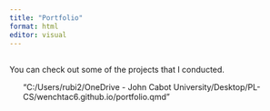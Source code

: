 ```yaml
---
title: "Portfolio"
format: html
editor: visual
---
```


## 

You can check out some of the projects that I conducted.

<ul>

"C:/Users/rubi2/OneDrive - John Cabot University/Desktop/PL-CS/wenchtac6.github.io/portfolio.qmd"
